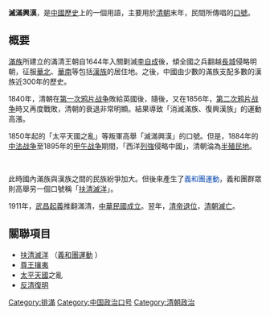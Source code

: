 {{original research|time=2015-12-31T02:19:49+00:00}}
{{Unreferenced|time=2015-12-31T02:12:22+00:00}}
'''滅滿興漢'''，是[[中國歷史|中國歷史]]上的一個用語，主要用於[[清朝|清朝]]末年，民間所傳唱的[[標語|口號]]。

== 概要 ==
[[满族|滿族]]所建立的滿清王朝自1644年入關剿滅[[李自成|李自成]]後，傾全國之兵翻越[[长城|長城]]侵略明朝，征服[[华北地区|華北]]、[[华南地区|華南]]等包括[[汉族|漢族]]的居住地。之後，中國由少數的滿族支配多數的漢族近300年的歷史。

1840年，清朝在[[第一次鸦片战争|第一次鸦片战争]]敗給英國後，隨後，又在1856年，[[第二次鸦片战争|第二次鸦片战争]]時又再度戰敗，清朝的衰退非常明顯。結果導致「消滅滿族、復興漢族」的運動高漲。<div>1850年起的「太平天國之亂」等叛軍高舉「滅滿興漢」的口號。但是，1884年的[[中法战争|中法战争]]至1895年的[[甲午战争|甲午战争]]期間，「西洋[[大国|列強]]侵略中國」，清朝淪為[[半殖民地|半殖民地]]。</div><div><br>
</div><div>此時國內滿族與漢族之間的民族紛爭加大。但後來產生了<font color="#0645ad">義和團運動</font>，義和團群眾則高舉另一個口號稱「[[扶清滅洋|扶清滅洋]]」。</div>

1911年，[[武昌起義|武昌起義]]推翻滿清，[[中華民國歷史#建國之初|中華民國成立]]。翌年，[[清帝退位|清帝退位]]，[[清朝滅亡|清朝滅亡]]。

== 關聯項目 ==
* [[义和团运动|扶清滅洋]] （[[義和團運動|義和團運動]] ）
* [[尊王攘夷|尊王攘夷]]
* [[太平天國|太平天國]]之亂
* [[反清復明|反清復明]]

[[Category:排滿|Category:排滿]]
[[Category:中国政治口号|Category:中国政治口号]]
[[Category:清朝政治|Category:清朝政治]]